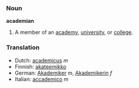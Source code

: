 ===Noun===
'''academian'''

#A member of an [[academy]], [[university]], or [[college]].

===Translation===
*Dutch: [[academicus]] ''m''
*Finnish: [[akateemikko]]
*German: [[Akademiker]] ''m'', [[Akademikerin]] ''f''
*Italian: [[accademico]] ''m''